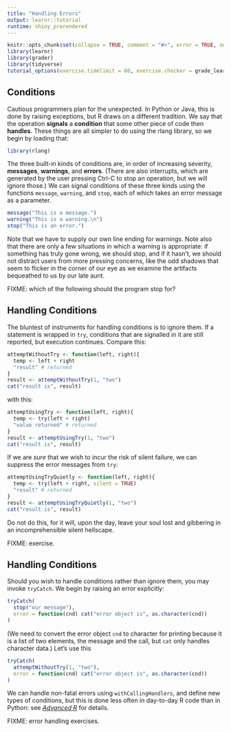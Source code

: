 ```yaml
---
title: "Handling Errors"
output: learnr::tutorial
runtime: shiny_prerendered
---
```


```r
knitr::opts_chunk$set(collapse = TRUE, comment = "#>", error = TRUE, out.width = "100%")
library(learnr)
library(grader)
library(tidyverse)
tutorial_options(exercise.timelimit = 60, exercise.checker = grade_learnr)
```

## Conditions

Cautious programmers plan for the unexpected. In Python or Java, this is done by raising exceptions, but R draws on a different tradition. We say that the operation **signals** a **condition** that some other piece of code then **handles**. These things are all simpler to do using the rlang library, so we begin by loading that:

```r
library(rlang)
```

The three built-in kinds of conditions are, in order of increasing severity, **messages**, **warnings**, and **errors**. (There are also interrupts, which are generated by the user pressing Ctrl-C to stop an operation, but we will ignore those.) We can signal conditions of these three kinds using the functions `message`, `warning`, and `stop`, each of which takes an error message as a parameter.

```r
message("This is a message.")
warning("This is a warning.\n")
stop("This is an error.")
```

Note that we have to supply our own line ending for warnings. Note also that there are only a few situations in which a warning is appropriate: if something has truly gone wrong, we should stop, and if it hasn't, we should not distract users from more pressing concerns, like the odd shadows that seem to flicker in the corner of our eye as we examine the artifacts bequeathed to us by our late aunt.

FIXME: which of the following should the program stop for?

## Handling Conditions

The bluntest of instruments for handling conditions is to ignore them. If a statement is wrapped in `try`, conditions that are signalled in it are still reported, but execution continues. Compare this:

```r
attemptWithoutTry <- function(left, right){
  temp <- left + right
  "result" # returned
}
result <- attemptWithoutTry(1, "two")
cat("result is", result)
```

with this:

```r
attemptUsingTry <- function(left, right){
  temp <- try(left + right)
  "value returned" # returned
}
result <- attemptUsingTry(1, "two")
cat("result is", result)
```

If we are *sure* that we wish to incur the risk of silent failure, we can suppress the error messages from `try`:

```r
attemptUsingTryQuietly <- function(left, right){
  temp <- try(left + right, silent = TRUE)
  "result" # returned
}
result <- attemptUsingTryQuietly(1, "two")
cat("result is", result)
```

Do not do this, for it will, upon the day, leave your soul lost and gibbering in an incomprehensible silent hellscape.

FIXME: exercise.

## Handling Conditions

Should you wish to handle conditions rather than ignore them, you may invoke `tryCatch`. We begin by raising an error explicitly:

```r
tryCatch(
  stop("our message"),
  error = function(cnd) cat("error object is", as.character(cnd))
)
```

(We need to convert the error object `cnd` to character for printing because it is a list of two elements, the message and the call, but `cat` only handles character data.) Let's use this

```r
tryCatch(
  attemptWithoutTry(1, "two"),
  error = function(cnd) cat("error object is", as.character(cnd))
)
```

We can handle non-fatal errors using `withCallingHandlers`,
and define new types of conditions,
but this is done less often in day-to-day R code than in Python:
see *[Advanced R](http://adv-r.had.co.nz/)* for details.

FIXME: error handling exercises.
